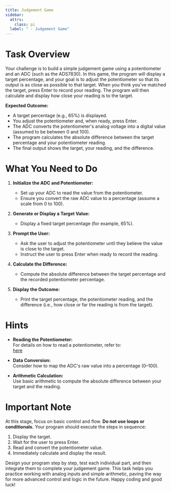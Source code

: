 ```yaml
---
title: Judgement Game
sidebar:
  attrs:
    class: pi
  label: " - Judgement Game"
---
```




# Task Overview

Your challenge is to build a simple judgement game using a potentiometer and an ADC (such as the ADS7830). In this game, the program will display a target percentage, and your goal is to adjust the potentiometer so that its output is as close as possible to that target. When you think you've matched the target, press Enter to record your reading. The program will then calculate and display how close your reading is to the target.

**Expected Outcome:**
- A target percentage (e.g., 65%) is displayed.
- You adjust the potentiometer and, when ready, press Enter.
- The ADC converts the potentiometer's analog voltage into a digital value (assumed to be between 0 and 100).
- The program calculates the absolute difference between the target percentage and your potentiometer reading.
- The final output shows the target, your reading, and the difference.

# What You Need to Do

1. **Initialize the ADC and Potentiometer:**
   - Set up your ADC to read the value from the potentiometer.
   - Ensure you convert the raw ADC value to a percentage (assume a scale from 0 to 100).

2. **Generate or Display a Target Value:**
   - Display a fixed target percentage (for example, 65%).

3. **Prompt the User:**
   - Ask the user to adjust the potentiometer until they believe the value is close to the target.
   - Instruct the user to press Enter when ready to record the reading.

4. **Calculate the Difference:**
   - Compute the absolute difference between the target percentage and the recorded potentiometer percentage.

5. **Display the Outcome:**
   - Print the target percentage, the potentiometer reading, and the difference (i.e., how close or far the reading is from the target).

# Hints

- **Reading the Potentiometer:**  
  For details on how to read a potentiometer, refer to:  
  [here](/book/part-1-instructions/3-control-flow/1-tour/4-00-potentiometer/)

- **Data Conversion:**  
  Consider how to map the ADC's raw value into a percentage (0–100).

- **Arithmetic Calculation:**  
  Use basic arithmetic to compute the absolute difference between your target and the reading.

# Important Note

At this stage, focus on basic control and flow. **Do not use loops or conditionals.** Your program should execute the steps in sequence:
1. Display the target.
2. Wait for the user to press Enter.
3. Read and convert the potentiometer value.
4. Immediately calculate and display the result.


Design your program step by step, test each individual part, and then integrate them to complete your judgement game. This task helps you practice working with analog inputs and simple arithmetic, paving the way for more advanced control and logic in the future. Happy coding and good luck!